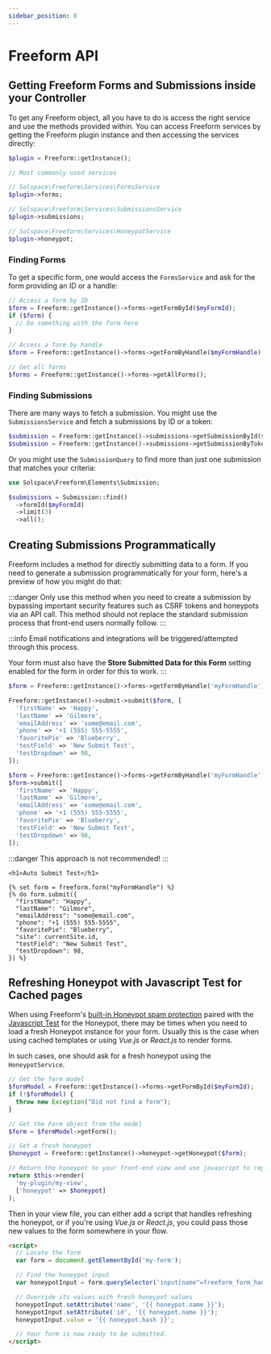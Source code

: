 ```yaml
---
sidebar_position: 8
---
```



# Freeform API

## Getting Freeform Forms and Submissions inside your Controller

To get any Freeform object, all you have to do is access the right service and use the methods provided within. You can access Freeform services by getting the Freeform plugin instance and then accessing the services directly:

```php
$plugin = Freeform::getInstance();

// Most commonly used services

// Solspace\Freeform\Services\FormsService
$plugin->forms;

// Solspace\Freeform\Services\SubmissionsService
$plugin->submissions;

// Solspace\Freeform\Services\HoneypotService
$plugin->honeypot;
```

### Finding Forms

To get a specific form, one would access the `FormsService` and ask for the form providing an ID or a handle:

```php
// Access a form by ID
$form = Freeform::getInstance()->forms->getFormById($myFormId);
if ($form) {
  // Do something with the form here
}

// Access a form by handle
$form = Freeform::getInstance()->forms->getFormByHandle($myFormHandle);

// Get all forms
$forms = Freeform::getInstance()->forms->getAllForms();
```

### Finding Submissions

There are many ways to fetch a submission. You might use the `SubmissionsService` and fetch a submissions by ID or a token:

```php
$submission = Freeform::getInstance()->submissions->getSubmissionById($myId);
$submission = Freeform::getInstance()->submissions->getSubmissionByToken($myToken);
```

Or you might use the `SubmissionQuery` to find more than just one submission that matches your criteria:

```php
use Solspace\Freeform\Elements\Submission;

$submissions = Submission::find()
  ->formId($myFormId)
  ->limit(3)
  ->all();
```


## Creating Submissions Programmatically<Badge type="feature" text="5.10.10+" />
Freeform includes a method for directly submitting data to a form. If you need to generate a submission programmatically for your form, here's a preview of how you might do that:

:::danger
Only use this method when you need to create a submission by bypassing important security features such as CSRF tokens and honeypots via an API call. This method should not replace the standard submission process that front-end users normally follow.
:::

:::info
Email notifications and integrations will be triggered/attempted through this process.

Your form must also have the **Store Submitted Data for this Form** setting enabled for the form in order for this to work.
:::

<Tabs>
<TabItem value="form-submission-service-method" label="Service Method" default>

```php
$form = Freeform::getInstance()->forms->getFormByHandle('myFormHandle');

Freeform::getInstance()->submit->submit($form, [
  'firstName' => 'Happy',
  'lastName' => 'Gilmore',
  'emailAddress' => 'some@email.com',
  'phone' => '+1 (555) 555-5555',
  'favoritePie' => 'Blueberry',
  'testField' => 'New Submit Test',
  'testDropdown' => 98,
]);
```

</TabItem>
<TabItem value="form-submission-service-php" label="PHP">

```php
$form = Freeform::getInstance()->forms->getFormByHandle('myFormHandle');
$form->submit([
  'firstName' => 'Happy',
  'lastName' => 'Gilmore',
  'emailAddress' => 'some@email.com',
  'phone' => '+1 (555) 555-5555',
  'favoritePie' => 'Blueberry',
  'testField' => 'New Submit Test',
  'testDropdown' => 98,
]);
```

</TabItem>
<TabItem value="form-submission-service-twig" label="Twig">

:::danger
This approach is not recommended!
:::

```twig
<h1>Auto Submit Test</h1>

{% set form = freeform.form("myFormHandle") %}
{% do form.submit({
  "firstName": "Happy",
  "lastName": "Gilmore",
  "emailAddress": "some@email.com",
  "phone": "+1 (555) 555-5555",
  "favoritePie": "Blueberry",
  "site": currentSite.id,
  "testField": "New Submit Test",
  "testDropdown": 98,
}) %}
```

</TabItem>
</Tabs>


## Refreshing Honeypot with Javascript Test for Cached pages

When using Freeform's [built-in Honeypot spam protection](../forms/spam-protection.mdx) paired with the [Javascript Test](../forms/spam-protection.mdx#freeform-javascript-test) for the Honeypot, there may be times when you need to load a fresh Honeypot instance for your form. Usually this is the case when using cached templates or using _Vue.js_ or _React.js_ to render forms.

In such cases, one should ask for a fresh honeypot using the `HoneypotService`.

```php
// Get the form model
$formModel = Freeform::getInstance()->forms->getFormById($myFormId);
if (!$formModel) {
  throw new Exception("Did not find a form");
}

// Get the Form object from the model
$form = $formModel->getForm();

// Get a fresh honeypot
$honeypot = Freeform::getInstance()->honeypot->getHoneypot($form);

// Return the honeypot to your front-end view and use javascript to replace the values
return $this->render(
  'my-plugin/my-view',
  ['honeypot' => $honeypot]
);
```

Then in your view file, you can either add a script that handles refreshing the honeypot, or if you're using _Vue.js_ or _React.js_, you could pass those new values to the form somewhere in your flow.

```html
<script>
  // Locate the form
  var form = document.getElementById('my-form');

  // Find the honeypot input
  var honeypotInput = form.querySelector('input[name^=freeform_form_handle_]');

  // Override its values with fresh honeypot values
  honeypotInput.setAttribute('name', '{{ honeypot.name }}');
  honeypotInput.setAttribute('id', '{{ honeypot.name }}');
  honeypotInput.value = '{{ honeypot.hash }}';

  // Your form is now ready to be submitted.
</script>
```
